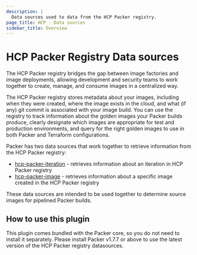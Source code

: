 ```yaml
---
description: |
  Data sources used to data from the HCP Packer registry.
page_title: HCP - Data sources
sidebar_title: Overview
---
```


<BadgesHeader>
  <PluginBadge type="official" />
</BadgesHeader>

# HCP Packer Registry Data sources

The HCP Packer registry bridges the gap between image factories and image
deployments, allowing development and security teams to work together to create,
manage, and consume images in a centralized way.

The HCP Packer registry stores metadata about your images, including when they
were created, where the image exists in the cloud, and what (if any) git commit
is associated with your image build. You can use the registry to track
information about the golden images your Packer builds produce, clearly
designate which images are appropriate for test and production environments,
and query for the right golden images to use in both Packer and Terraform
configurations.

Packer has two data sources that work together to retrieve information from the
HCP Packer registry:

- [hcp-packer-iteration](/packer/docs/datasources/hcp/hcp-packer-iteration) -
  retrieves information about an iteration in HCP Packer registry
- [hcp-packer-image](/packer/docs/datasources/hcp/hcp-packer-image) - retrieves
  information about a specific image created in the HCP Packer registry

These data sources are intended to be used together to determine source images
for pipelined Packer builds.

## How to use this plugin

This plugin comes bundled with the Packer core, so you do not need to install
it separately. Please install Packer v1.7.7 or above to use the latest version
of the HCP Packer registry datasources.

